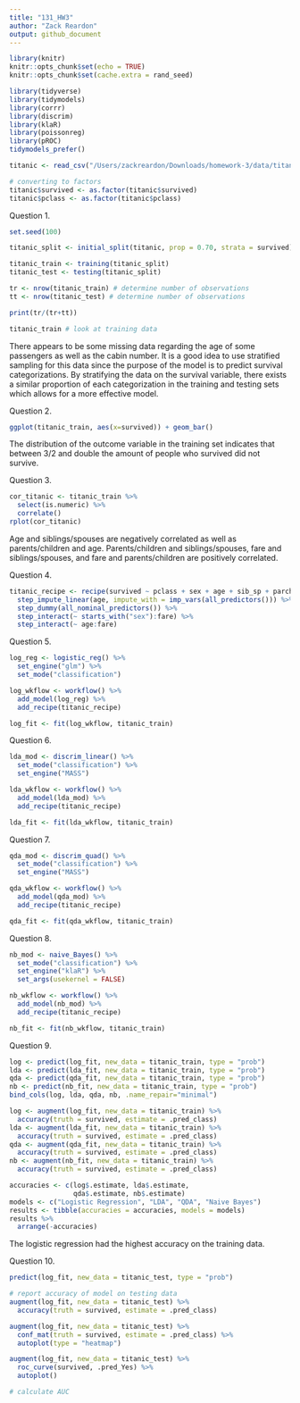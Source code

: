 ```yaml
---
title: "131_HW3"
author: "Zack Reardon"
output: github_document
---
```


```r
library(knitr)
knitr::opts_chunk$set(echo = TRUE)
knitr::opts_chunk$set(cache.extra = rand_seed)
```

```r
library(tidyverse)
library(tidymodels)
library(corrr)
library(discrim)
library(klaR)
library(poissonreg)
library(pROC)
tidymodels_prefer()

titanic <- read_csv("/Users/zackreardon/Downloads/homework-3/data/titanic.csv")

# converting to factors
titanic$survived <- as.factor(titanic$survived)
titanic$pclass <- as.factor(titanic$pclass)
```

Question 1.

```r
set.seed(100)

titanic_split <- initial_split(titanic, prop = 0.70, strata = survived)

titanic_train <- training(titanic_split)
titanic_test <- testing(titanic_split)

tr <- nrow(titanic_train) # determine number of observations
tt <- nrow(titanic_test) # determine number of observations

print(tr/(tr+tt))

titanic_train # look at training data
```
There appears to be some missing data regarding the age of some passengers as well as the cabin number. It is a good idea to use stratified sampling for this data since the purpose of the model is to predict survival categorizations. By stratifying the data on the survival variable, there exists a similar proportion of each categorization in the training and testing sets which allows for a more effective model.

Question 2.

```r
ggplot(titanic_train, aes(x=survived)) + geom_bar()
```

The distribution of the outcome variable in the training set indicates that between 3/2 and double the amount of people who survived did not survive.

Question 3.

```r
cor_titanic <- titanic_train %>%
  select(is.numeric) %>%
  correlate()
rplot(cor_titanic)
```

Age and siblings/spouses are negatively correlated as well as parents/children and age. Parents/children and siblings/spouses, fare and siblings/spouses, and fare and parents/children are positively correlated.

Question 4.

```r
titanic_recipe <- recipe(survived ~ pclass + sex + age + sib_sp + parch + fare, data = titanic_train) %>%
  step_impute_linear(age, impute_with = imp_vars(all_predictors())) %>%
  step_dummy(all_nominal_predictors()) %>%
  step_interact(~ starts_with("sex"):fare) %>%
  step_interact(~ age:fare)
```

Question 5.

```r
log_reg <- logistic_reg() %>% 
  set_engine("glm") %>% 
  set_mode("classification")

log_wkflow <- workflow() %>% 
  add_model(log_reg) %>% 
  add_recipe(titanic_recipe)

log_fit <- fit(log_wkflow, titanic_train)
```

Question 6.

```r
lda_mod <- discrim_linear() %>% 
  set_mode("classification") %>%
  set_engine("MASS")

lda_wkflow <- workflow() %>% 
  add_model(lda_mod) %>%
  add_recipe(titanic_recipe)

lda_fit <- fit(lda_wkflow, titanic_train)
```

Question 7.

```r
qda_mod <- discrim_quad() %>% 
  set_mode("classification") %>% 
  set_engine("MASS")

qda_wkflow <- workflow() %>% 
  add_model(qda_mod) %>% 
  add_recipe(titanic_recipe)

qda_fit <- fit(qda_wkflow, titanic_train)
```

Question 8.

```r
nb_mod <- naive_Bayes() %>% 
  set_mode("classification") %>% 
  set_engine("klaR") %>%
  set_args(usekernel = FALSE)

nb_wkflow <- workflow() %>% 
  add_model(nb_mod) %>% 
  add_recipe(titanic_recipe)

nb_fit <- fit(nb_wkflow, titanic_train)
```

Question 9.

```r
log <- predict(log_fit, new_data = titanic_train, type = "prob")
lda <- predict(lda_fit, new_data = titanic_train, type = "prob")
qda <- predict(qda_fit, new_data = titanic_train, type = "prob")
nb <- predict(nb_fit, new_data = titanic_train, type = "prob")
bind_cols(log, lda, qda, nb, .name_repair="minimal")

log <- augment(log_fit, new_data = titanic_train) %>%
  accuracy(truth = survived, estimate = .pred_class)
lda <- augment(lda_fit, new_data = titanic_train) %>%
  accuracy(truth = survived, estimate = .pred_class)
qda <- augment(qda_fit, new_data = titanic_train) %>%
  accuracy(truth = survived, estimate = .pred_class)
nb <- augment(nb_fit, new_data = titanic_train) %>%
  accuracy(truth = survived, estimate = .pred_class)

accuracies <- c(log$.estimate, lda$.estimate, 
                qda$.estimate, nb$.estimate)
models <- c("Logistic Regression", "LDA", "QDA", "Naive Bayes")
results <- tibble(accuracies = accuracies, models = models)
results %>% 
  arrange(-accuracies)
```
The logistic regression had the highest accuracy on the training data.

Question 10.

```r
predict(log_fit, new_data = titanic_test, type = "prob")

# report accuracy of model on testing data
augment(log_fit, new_data = titanic_test) %>%
  accuracy(truth = survived, estimate = .pred_class)

augment(log_fit, new_data = titanic_test) %>%
  conf_mat(truth = survived, estimate = .pred_class) %>%
  autoplot(type = "heatmap")

augment(log_fit, new_data = titanic_test) %>%
  roc_curve(survived, .pred_Yes) %>%
  autoplot()

# calculate AUC

```